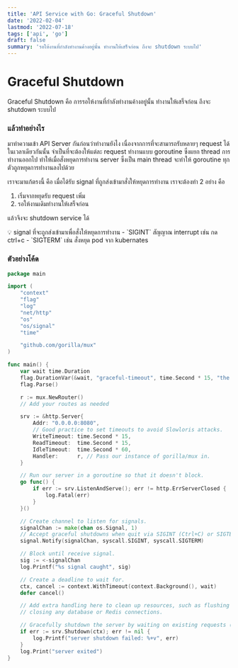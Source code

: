 ```yaml
---
title: 'API Service with Go: Graceful Shutdown'
date: '2022-02-04'
lastmod: '2022-07-18'
tags: ['api', 'go']
draft: false
summary: 'รอให้งานที่กำลังทำงานค้างอยู่นั้น ทำงานให้เสร็จก่อน ถึงจะ shutdown ระบบไป'
---
```


# Graceful Shutdown

Graceful Shutdown คือ การรอให้งานที่กำลังทำงานค้างอยู่นั้น ทำงานให้เสร็จก่อน ถึงจะ shutdown ระบบไป

### แล้วทำอย่างไร

มาทำความเข้า API Server กันก่อนว่าทำงานยังไง เนื่องจากการที่จะสามารถรับหลายๆ request ได้ในเวลาเดียวกันนั้น จำเป็นที่จะต้องให้แต่ละ request ทำงานแบบ goroutine ซึ่งแยก thread การทำงานออกไป ทำให้เมื่อสั่งหยุดการทำงาน server ซึ่งเป็น main thread จะทำให้ goroutine ทุกตัวถูกหยุดการทำงานลงไปด้วย

เราจะมาแก้ตรงนี้ คือ เมื่อได้รับ signal ที่ถูกส่งเข้ามาสั่งให้หยุดการทำงาน เราจะต้องทำ 2 อย่าง คือ

1. เริ่มจากหยุดรับ request เพิ่ม
2. รอให้งานเดิมทำงานให้เสร็จก่อน

แล้วจึงจะ shutdown service ได้

<aside>
💡 signal ที่จะถูกส่งเข้ามาเพื่อสั่งให้หยุดการทำงาน
- `SIGINT` สัญญาณ interrupt เช่น กด ctrl+c
- `SIGTERM` เช่น สั่งหยุด pod จาก kubernates

</aside>

### ตัวอย่างโค้ด

```go
package main

import (
    "context"
    "flag"
    "log"
    "net/http"
    "os"
    "os/signal"
    "time"

    "github.com/gorilla/mux"
)

func main() {
    var wait time.Duration
    flag.DurationVar(&wait, "graceful-timeout", time.Second * 15, "the duration for which the server gracefully wait for existing connections to finish - e.g. 15s or 1m")
    flag.Parse()

    r := mux.NewRouter()
    // Add your routes as needed

    srv := &http.Server{
		Addr: "0.0.0.0:8080",
		// Good practice to set timeouts to avoid Slowloris attacks.
		WriteTimeout: time.Second * 15,
		ReadTimeout:  time.Second * 15,
		IdleTimeout:  time.Second * 60,
		Handler:      r, // Pass our instance of gorilla/mux in.
	}

	// Run our server in a goroutine so that it doesn't block.
	go func() {
		if err := srv.ListenAndServe(); err != http.ErrServerClosed {
			log.Fatal(err)
		}
	}()

	// Create channel to listen for signals.
	signalChan := make(chan os.Signal, 1)
	// Accept graceful shutdowns when quit via SIGINT (Ctrl+C) or SIGTERM
	signal.Notify(signalChan, syscall.SIGINT, syscall.SIGTERM)

	// Block until receive signal.
	sig := <-signalChan
	log.Printf("%s signal caught", sig)

	// Create a deadline to wait for.
	ctx, cancel := context.WithTimeout(context.Background(), wait)
	defer cancel()

	// Add extra handling here to clean up resources, such as flushing logs and
	// closing any database or Redis connections.

	// Gracefully shutdown the server by waiting on existing requests (except websockets).
	if err := srv.Shutdown(ctx); err != nil {
		log.Printf("server shutdown failed: %+v", err)
	}
	log.Print("server exited")
}
```
